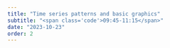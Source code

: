 ```yaml
---
title: "Time series patterns and basic graphics"
subtitle: "<span class='code'>09:45-11:15</span>"
date: "2023-10-23"
order: 2
---
```


<!-- Materials will be distributed sooner to the event. -->

<!-- ```{=html} -->
<!-- <embed src="../../materials/01_tsibble.pdf" type="application/pdf" width="750px" height="420px"> -->
<!-- ``` -->

<!-- [View slides in full screen](../../materials/01_tsibble.pdf) -->
